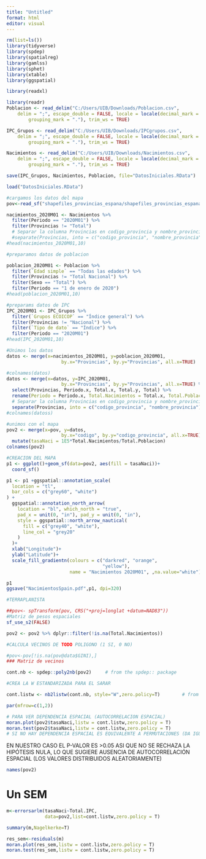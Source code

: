 ```yaml
---
title: "Untitled"
format: html
editor: visual
---
```


```r
rm(list=ls())
library(tidyverse)
library(spdep)
library(spatialreg)
library(gamlss)
library(sphet)
library(xtable)
library(ggspatial)

library(readxl)
```

```r
library(readr)
Poblacion <- read_delim("C:/Users/UIB/Downloads/Poblacion.csv", 
    delim = ";", escape_double = FALSE, locale = locale(decimal_mark = ",", 
        grouping_mark = "."), trim_ws = TRUE)

IPC_Grupos <- read_delim("C:/Users/UIB/Downloads/IPCgrupos.csv", 
    delim = ";", escape_double = FALSE, locale = locale(decimal_mark = ",", 
        grouping_mark = "."), trim_ws = TRUE)

Nacimientos <- read_delim("C:/Users/UIB/Downloads/Nacimientos.csv", 
    delim = ";", escape_double = FALSE, locale = locale(decimal_mark = ",", 
        grouping_mark = "."), trim_ws = TRUE)

save(IPC_Grupos, Nacimientos, Poblacion, file="DatosIniciales.RData")
```

```r

load("DatosIniciales.RData")

#cargamos los datos del mapa
pov<-read_sf("shapefiles_provincias_espana/shapefiles_provincias_espana.shp", , options = "ENCODING=UTF8")

nacimientos_2020M01 <- Nacimientos %>%
  filter(Periodo == "2020M01") %>%
  filter(Provincias != "Total") 
  # Separar la columna Provincias en codigo_provincia y nombre_provincia
  #separate(Provincias, into = c("codigo_provincia", "nombre_provincia"), sep = " ", extra = "merge")
#head(nacimientos_2020M01,10)

#preparamos datos de poblacion

poblacion_2020M01 <- Poblacion %>%
  filter(`Edad simple` == "Todas las edades") %>%
  filter(Provincias != "Total Nacional") %>%
  filter(Sexo == "Total") %>%
  filter(Periodo == "1 de enero de 2020")
#head(poblacion_2020M01,10)

#preparams datos de IPC
IPC_2020M01 <- IPC_Grupos %>%
  filter(`Grupos ECOICOP` == "Índice general") %>%
  filter(Provincias != "Nacional") %>%
  filter(`Tipo de dato` == "Índice") %>%
  filter(Periodo == "2020M01")
#head(IPC_2020M01,10)

#Unimos los datos
datos <- merge(x=nacimientos_2020M01, y=poblacion_2020M01, 
                    by.x="Provincias", by.y="Provincias", all.x=TRUE)

#colnames(datos)
datos <- merge(x=datos, y=IPC_2020M01, 
                    by.x="Provincias", by.y="Provincias", all.x=TRUE) %>%
  select(Provincias, Periodo.x, Total.x, Total.y, Total) %>%
  rename(Periodo = Periodo.x, Total.Nacimientos = Total.x, Total.Poblacion = Total.y,  Total.IPC=Total) %>%
  # Separar la columna Provincias en codigo_provincia y nombre_provincia
  separate(Provincias, into = c("codigo_provincia", "nombre_provincia"), sep = " ", extra = "merge")
#colnames(datoss)

#unimos con el mapa
pov2 <- merge(x=pov, y=datos, 
                    by.x="codigo", by.y="codigo_provincia", all.x=TRUE) %>% 
  mutate(tasaNaci = 1E5*Total.Nacimientos/Total.Poblacion)
colnames(pov2)
```

```r
#CREACION DEL MAPA
p1 <- ggplot()+geom_sf(data=pov2, aes(fill = tasaNaci))+
  coord_sf()

p1 <- p1 +ggspatial::annotation_scale(
  location = "tl",
  bar_cols = c("grey60", "white")
) +
  ggspatial::annotation_north_arrow(
    location = "bl", which_north = "true",
    pad_x = unit(0, "in"), pad_y = unit(0, "in"),
    style = ggspatial::north_arrow_nautical(
      fill = c("grey40", "white"),
      line_col = "grey20"
    )
  )+
  xlab("Longitude")+
  ylab("Latitude")+
  scale_fill_gradientn(colours = c("darkred", "orange",
                                   "yellow"),
                       name = "Nacimientos 2020M01", ,na.value="white")

p1
ggsave("NacimientosSpain.pdf",p1, dpi=320)
```

```r
#TERRAPLANISTA

##pov<- spTransform(pov, CRS("+proj=longlat +datum=NAD83"))
#Matriz de pesos espaciales
sf_use_s2(FALSE)

pov2 <- pov2 %>% dplyr::filter(!is.na(Total.Nacimientos))
```

```r
#CALCULA VECINOS DE TODO POLIGONO (1 SI, 0 NO)

#pov<-pov[!is.na(pov@data$GINI),]
### Matriz de vecinos

cont.nb <- spdep::poly2nb(pov2) 	# from the spdep:: package

```

```r
#CREA LA W ESTANDARIZADA PARA EL SARAR

cont.listw <- nb2listw(cont.nb, style="W",zero.policy=T)		# from the spdep:: package

par(mfrow=c(1,2))

# PARA VER DEPENDENCIA ESPACIAL (AUTOCORRELACION ESPACIAL)
moran.plot(pov2$tasaNaci,listw = cont.listw,zero.policy = T)
moran.test(pov2$tasaNaci,listw = cont.listw,zero.policy = T)
# SI NO HAY DEPENDENCIA ESPACIAL ES EQUIVALENTE A PERMUTACIONES (DA IGUAL SI ES ALICANTE O ALBACETE) 
```

EN NUESTRO CASO EL P-VALOR ES \>0.05 ASI QUE NO SE RECHAZA LA HIPÓTESIS NULA, LO QUE SUGIERE AUSENCIA DE AUTOCORRELACIÓN ESPACIAL (LOS VALORES DISTRIBUIDOS ALEATORIAMENTE)

```r
names(pov2)

```

# Un SEM

```r
m<-errorsarlm(tasaNaci~Total.IPC,
              data=pov2,list=cont.listw,zero.policy = T)

summary(m,Nagelkerke=T)
```

```r
res_sem<-residuals(m)
moran.plot(res_sem,listw = cont.listw,zero.policy = T)
moran.test(res_sem,listw = cont.listw,zero.policy = T)
```
